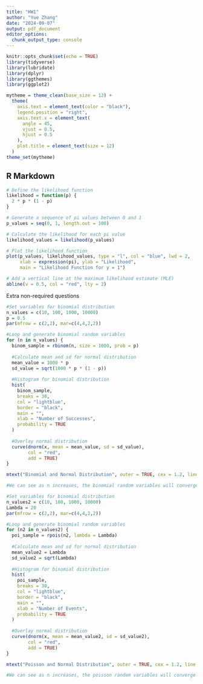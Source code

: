 ```yaml
---
title: "HW1"
author: "Yue Zhang"
date: "2024-09-07"
output: pdf_document
editor_options: 
  chunk_output_type: console
---
```


```r
knitr::opts_chunk$set(echo = TRUE)
library(tidyverse)
library(lubridate)
library(dplyr)
library(ggthemes)
library(ggplot2)

mytheme = theme_clean(base_size = 12) +
  theme(
    axis.text = element_text(color = "black"),
    legend.position = "right",
    axis.text.x = element_text(
      angle = 45,
      vjust = 0.5,
      hjust = 0.5
    ),
    plot.title = element_text(size = 12)
  )
theme_set(mytheme)
```

## R Markdown

```r
# Define the likelihood function
likelihood = function(p) {
  2 * p * (1 - p)
}

# Generate a sequence of pi values between 0 and 1
p_values = seq(0, 1, length.out = 100)

# Calculate the likelihood for each pi value
likelihood_values = likelihood(p_values)

# Plot the likelihood function
plot(p_values, likelihood_values, type = "l", col = "blue", lwd = 2,
     xlab = expression(pi), ylab = "Likelihood",
     main = "Likelihood Function for y = 1")

# Add a vertical line at the maximum likelihood estimate (MLE)
abline(v = 0.5, col = "red", lty = 2)
```

Extra non-required questions
```r
#Set variables for binomial distribution
n_values = c(10, 100, 1000, 10000)
p = 0.5
par(mfrow = c(2,2), mar=c(4,4,2,2))

#Loop and generate binomial random variables
for (n in n_values) {
  binom_sample = rbinom(n, size = 1000, prob = p)
  
  #Calculate mean and sd for normal distribution
  mean_value = 1000 * p
  sd_value = sqrt(1000 * p * (1 - p))
  
  #Histogram for binomial distribution
  hist(
    binom_sample,
    breaks = 30,
    col = "lightblue",
    border = "black",
    main = "",
    xlab = "Number of Successes", 
    probability = TRUE
  )
  
  #Overlay normal distribution
  curve(dnorm(x, mean = mean_value, sd = sd_value),
        col = "red",
        add = TRUE)
}

mtext("Binomial and Normal Distribution", outer = TRUE, cex = 1.2, line = -1.2)

#We can see as n increases, the binomial random variables will converge to a normal distribution
```

```r
#Set variables for binomial distribution
n_values2 = c(10, 100, 1000, 10000)
Lambda = 20
par(mfrow = c(2,2), mar=c(4,4,2,2))

#Loop and generate binomial random variables
for (n2 in n_values2) {
  poi_sample = rpois(n2, lambda = Lambda)
  
  #Calculate mean and sd for normal distribution
  mean_value2 = Lambda
  sd_value2 = sqrt(Lambda)
  
  #Histogram for binomial distribution
  hist(
    poi_sample,
    breaks = 30,
    col = "lightblue",
    border = "black",
    main = "",
    xlab = "Number of Events", 
    probability = TRUE
  )
  
  #Overlay normal distribution
  curve(dnorm(x, mean = mean_value2, sd = sd_value2),
        col = "red",
        add = TRUE)
}

mtext("Poisson and Normal Distribution", outer = TRUE, cex = 1.2, line = -1.2)

#We can see as n increases, the poisson random variables will converge to a normal distribution
```

